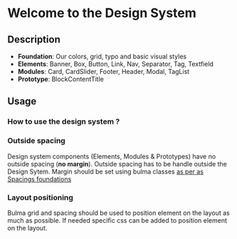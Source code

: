
<Meta title="Introduction" />

# Welcome to the Design System

## Description

- **Foundation**: Our colors, grid, typo and basic visual styles
- **Elements**: Banner, Box, Button, Link, Nav, Separator, Tag, Textfield
- **Modules**: Card, CardSlider, Footer, Header, Modal, TagList
- **Prototype**: BlockContentTitle

## Usage

### How to use the design system ?

### Outside spacing

Design system components (Elements, Modules & Prototypes) have no outside spacing (**no margin**). Outside spacing has to be handle outside the Design Sytem. Margin should be set using bulma classes [as per as Spacings foundations](/docs/foundations-spacings--docs)

### Layout positioning

Bulma grid and spacing should be used to position element on the layout as much as possible. If needed specific css can be added to position element on the layout.
